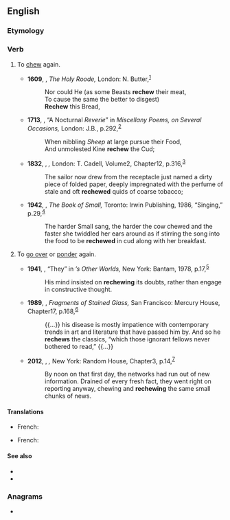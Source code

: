 ==English==

===Etymology===
{{prefix|en|re|chew}}

===Verb===
{{en-verb}}

# To [[chew]] again.
#: {{syn|en|remasticate}}
#* '''1609''', {{w|John Davies of Hereford|John Davies}}, ''The Holy Roode,'' London: N. Butter,<sup>[http://name.umdl.umich.edu/A19902.0001.001]</sup>
#*: Nor could He (as some Beasts '''rechew''' their meat,
#*: To cause the same the better to disgest)
#*: '''Rechew''' this Bread,
#* '''1713''', {{w|Anne Finch, Countess of Winchilsea}}, “A Nocturnal ''Reverie''” in ''Miscellany Poems, on Several Occasions,'' London: J.B., p.{{nbsp}}292,<sup>[http://name.umdl.umich.edu/004860039.0001.000]</sup>
#*: When nibbling ''Sheep'' at large pursue their Food,
#*: And unmolested Kine '''rechew''' the Cud;
#* '''1832''', {{w|John Richardson (author)|John Richardson}}, ''{{w|Wacousta}},'' London: T. Cadell, Volume{{nbsp}}2, Chapter{{nbsp}}12, p.{{nbsp}}316,<sup>[https://archive.org/details/prophecy00richuoft/page/-300]</sup>
#*: The sailor now drew from the receptacle just named a dirty piece of folded paper, deeply impregnated with the perfume of stale and oft '''rechewed''' quids of coarse tobacco;
#* '''1942''', {{w|Emily Carr}}, ''The Book of Small,'' Toronto: Irwin Publishing, 1986, “Singing,” p.{{nbsp}}29,<sup>[https://archive.org/details/bookofsmall00carr]</sup>
#*: The harder Small sang, the harder the cow chewed and the faster she twiddled her ears around as if stirring the song into the food to be '''rechewed''' in cud along with her breakfast.
# {{lb|en|figuratively}} To [[go over]] or [[ponder]] again.
#* '''1941''', {{w|Robert A. Heinlein}}, “They” in ''{{w|Rod Serling}}’s Other Worlds,'' New York: Bantam, 1978, p.{{nbsp}}17,<sup>[https://archive.org/details/rodserlingsother00copy]</sup>
#*: His mind insisted on '''rechewing''' its doubts, rather than engage in constructive thought.
#* '''1989''', {{w|Claire Nicolas White}}, ''Fragments of Stained Glass,'' San Francisco: Mercury House, Chapter{{nbsp}}17, p.{{nbsp}}168,<sup>[https://archive.org/details/fragmentsofstain00whit]</sup>
#*: {{...}} his disease is mostly impatience with contemporary trends in art and literature that have passed him by. And so he '''rechews''' the classics, “which those ignorant fellows never bothered to read,” {{...}}
#* '''2012''', {{w|Karen Thompson Walker}}, ''{{w|The Age of Miracles}},'' New York: Random House, Chapter{{nbsp}}3, p.{{nbsp}}14,<sup>[https://archive.org/details/ageofmiraclesnov00walk]</sup>
#*: By noon on that first day, the networks had run out of new information. Drained of every fresh fact, they went right on reporting anyway, chewing and '''rechewing''' the same small chunks of news.

====Translations====
{{trans-top|chew again}}
* French: {{t+|fr|remâcher}}
{{trans-bottom}}

{{trans-top|go over again}}
* French: {{t+|fr|remâcher}}
{{trans-bottom}}

====See also====
* {{l|en|cud}}
* {{l|en|ruminate}}

===Anagrams===
* {{anagrams|en|a=ceehrw|chewer|chewre}}